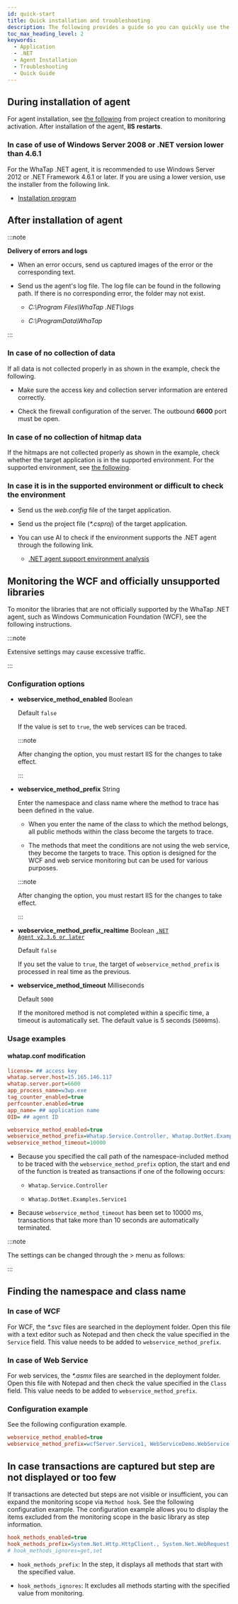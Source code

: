 ```yaml
---
id: quick-start
title: Quick installation and troubleshooting
description: The following provides a guide so you can quickly use the WhaTap .NET monitoring service features.
toc_max_heading_level: 2
keywords:
  - Application
  - .NET
  - Agent Installation
  - Troubleshooting
  - Quick Guide
---
```


## During installation of agent

For agent installation, see [the following](install-agent) from project creation to monitoring activation. After installation of the agent, **IIS** **restarts**.

### In case of use of Windows Server 2008 or .NET version lower than 4.6.1

For the WhaTap .NET agent, it is recommended to use Windows Server 2012 or .NET Framework 4.6.1 or later. If you are using a lower version, use the installer from the following link. 

- [Installation program](https://repo.whatap.io/windows/whatap_dotnet_450.exe)

## After installation of agent

:::note 

**Delivery of errors and logs**

- When an error occurs, send us captured images of the error or the corresponding text. 

- Send us the agent's log file. The log file can be found in the following path. If there is no corresponding error, the folder may not exist. 

  - *C:\Program Files\WhaTap .NET\logs*

  - *C:\ProgramData\WhaTap*

:::

### In case of no collection of data

<ImgLang img='dotnet-trst01.png' desc='no monitoring data collection' />

If all data is not collected properly in <Cmdname sid="TTL07975" className="uitext" /> as shown in the example, check the following. 

- Make sure the access key and collection server information are entered correctly. 

- Check the firewall configuration of the server. The outbound **6600** port must be open.

### In case of no collection of hitmap data

<ImgLang img='dotnet-trst02.png' desc='no hitmap data collection' />

If the hitmaps are not collected properly as shown in the example, check whether the target application is in the supported environment. For the supported environment, see [the following](https://docs.whatap.io/dotnet/supported-spec). 

### In case it is in the supported environment or difficult to check the environment

- Send us the *web.config* file of the target application. 

- Send us the project file (*\*.csproj*) of the target application.

- You can use AI to check if the environment supports the .NET agent through the following link.

  - [.NET agent support environment analysis](https://whatap-dotnet.s3.ap-northeast-2.amazonaws.com/analysis.html)

## Monitoring the WCF and officially unsupported libraries

To monitor the libraries that are not officially supported by the WhaTap .NET agent, such as Windows Communication Foundation (WCF), see the following instructions. 

:::note 

Extensive settings may cause excessive traffic. 

:::

### Configuration options

- **webservice_method_enabled** <span class='type'>Boolean</span> 

  Default `false`

  If the value is set to `true`, the web services can be traced. 

  :::note 

  After changing the option, you must restart IIS for the changes to take effect. 

  :::

- **webservice_method_prefix** <span class='type'>String</span>

  Enter the namespace and class name where the method to trace has been defined in the value. 

  - When you enter the name of the class to which the method belongs, all public methods within the class become the targets to trace. 

  - The methods that meet the conditions are not using the web service, they become the targets to trace. This option is designed for the WCF and web service monitoring but can be used for various purposes. 

  :::note 

  After changing the option, you must restart IIS for the changes to take effect. 

  :::

- **webservice_method_prefix_realtime** <span class='type'>Boolean</span> [<code className="my">.NET Agent v2.3.6 or later</code>](../release-notes/dotnet/dotnet-2_3_6)

  Default `false`

  If you set the value to `true`, the target of `webservice_method_prefix` is processed in real time as the previous.

- **webservice_method_timeout** <span class='type'>Milliseconds</span>

  Default `5000`

  If the monitored method is not completed within a specific time, a timeout is automatically set. The default value is 5 seconds (`5000`ms).

### Usage examples

#### whatap.conf modification

```ini title='whatap.conf' {11,12}
license= ## access key
whatap.server.host=15.165.146.117
whatap.server.port=6600
app_process_name=w3wp.exe
tag_counter_enabled=true
perfcounter.enabled=true
app_name= ## application name
OID= ## agent ID

webservice_method_enabled=true
webservice_method_prefix=Whatap.Service.Controller, Whatap.DotNet.Examples.Service1
webservice_method_timeout=10000
```

- Because you specified the call path of the namespace-included method to be traced with the `webservice_method_prefix` option, the start and end of the function is treated as transactions if one of the following occurs:

  - `Whatap.Service.Controller`

  - `Whatap.DotNet.Examples.Service1`

- Because `webservice_method_timeout` has been set to 10000 ms, transactions that take more than 10 seconds are automatically terminated. 

:::note 

The settings can be changed through the <Cmdname sid="side_management" className="uitext" /> &gt; <Cmdname sid="agent_configuration" className="uitext" /> menu as follows: 

<ImgLang img='dotnet-trst03.png' desc='Agent CONFIG.' />

:::

## Finding the namespace and class name

### In case of WCF

For WCF, the *\*.svc* files are searched in the deployment folder. Open this file with a text editor such as Notepad and then check the value specified in the `Service` field. This value needs to be added to `webservice_method_prefix`.

<ImgLang img='dotnet-quick-pic-01.png' desc='WCF setting example' />

### In case of Web Service

For web services, the *\*.asmx* files are searched in the deployment folder. Open this file with Notepad and then check the value specified in the `Class` field. This value needs to be added to `webservice_method_prefix`.

<ImgLang img='dotnet-quick-pic-02.png' desc='Web Service setting example' />

### Configuration example

See the following configuration example. 

```ini
webservice_method_enabled=true
webservice_method_prefix=wcfServer.Service1, WebServiceDemo.WebService
```

## In case transactions are captured but step are not displayed or too few

If transactions are detected but steps are not visible or insufficient, you can expand the monitoring scope via `Method hook`. See the following configuration example. The configuration example allows you to display the items excluded from the monitoring scope in the basic library as step information.

```ini
hook_methods_enabled=true
hook_methods_prefix=System.Net.Http.HttpClient., System.Net.WebRequest., System.Data., System.Net.Http.,
# hook_methods_ignores=get,set
```

- `hook_methods_prefix`: In the step, it displays all methods that start with the specified value.

- `hook_methods_ignores`: It excludes all methods starting with the specified value from monitoring.
